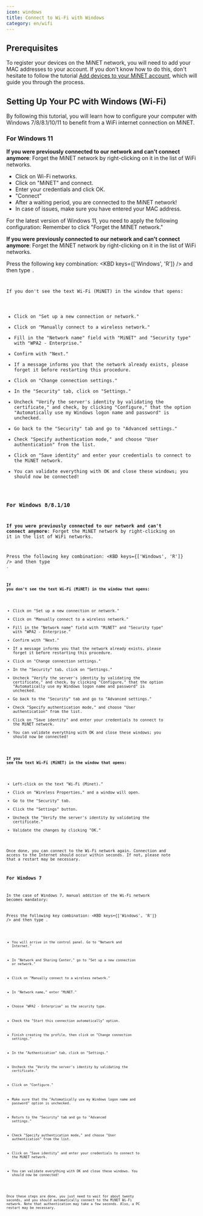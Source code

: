 ```yaml
---
icon: windows
title: Connect to Wi-Fi with Windows
category: en/wifi
---
```


## Prerequisites

To register your devices on the MiNET network, you will need to add your MAC addresses to your account. If you don't know how to do this, don't hesitate to follow the tutorial [Add devices to your MiNET account](/en/tutoriels/ajouter-des-appareils), which will guide you through the process.

## Setting Up Your PC with Windows (Wi-Fi)

By following this tutorial, you will learn how to configure your computer with Windows 7/8/8.1/10/11 to benefit from a WiFi internet connection on MiNET.

### For Windows 11

**If you were previously connected to our network and can't connect anymore**: Forget the MiNET network by right-clicking on it in the list of WiFi networks.

- Click on Wi-Fi networks.
- Click on "MiNET" and connect.
- Enter your credentials and click OK.
- "Connect"
- After a waiting period, you are connected to the MiNET network!
- In case of issues, make sure you have entered your MAC address.

<Alert type="warning">
    For the latest version of Windows 11, you need to apply the following configuration:
    Remember to click "Forget the MINET network."
</Alert>

**If you were previously connected to our network and can't connect anymore**: Forget the MiNET network by right-clicking on it in the list of WiFi networks.

Press the following key combination: <KBD keys={['Windows', 'R']} /> and then type <Code code='control.exe /name Microsoft.NetworkAndSharingCenter' inline/>.

If you don't see the text Wi-Fi (MiNET) in the window that opens:

- Click on "Set up a new connection or network."
- Click on "Manually connect to a wireless network."
- Fill in the "Network name" field with "MiNET" and "Security type" with "WPA2 - Enterprise."
- Confirm with "Next."
- If a message informs you that the network already exists, please forget it before restarting this procedure.
- Click on "Change connection settings."
- In the "Security" tab, click on "Settings."
- Uncheck "Verify the server's identity by validating the certificate," and check, by clicking "Configure," that the option "Automatically use my Windows logon name and password" is unchecked.
- Go back to the "Security" tab and go to "Advanced settings."
- Check "Specify authentication mode," and choose "User authentication" from the list.
- Click on "Save identity" and enter your credentials to connect to the MiNET network.
- You can validate everything with OK and close these windows; you should now be connected!

### For Windows 8/8.1/10

**If you were previously connected to our network and can't connect anymore**: Forget the MiNET network by right-clicking on it in the list of WiFi networks.

Press the following key combination: <KBD keys={['Windows', 'R']} /> and then type <Code code='control.exe /name Microsoft.NetworkAndSharingCenter' inline/>.

#### If you don't see the text Wi-Fi (MiNET) in the window that opens:
- Click on "Set up a new connection or network."
- Click on "Manually connect to a wireless network."
- Fill in the "Network name" field with "MiNET" and "Security type" with "WPA2 - Enterprise."
- Confirm with "Next."
- If a message informs you that the network already exists, please forget it before restarting this procedure.
- Click on "Change connection settings."
- In the "Security" tab, click on "Settings."
- Uncheck "Verify the server's identity by validating the certificate," and check, by clicking "Configure," that the option "Automatically use my Windows logon name and password" is unchecked.
- Go back to the "Security" tab and go to "Advanced settings."
- Check "Specify authentication mode," and choose "User authentication" from the list.
- Click on "Save identity" and enter your credentials to connect to the MiNET network.
- You can validate everything with OK and close these windows; you should now be connected!

#### If you see the text Wi-Fi (MiNET) in the window that opens:
- Left-click on the text "Wi-Fi (Minet)."
- Click on "Wireless Properties," and a window will open.
- Go to the "Security" tab.
- Click the "Settings" button.
- Uncheck the "Verify the server's identity by validating the certificate."
- Validate the changes by clicking "OK."

Once done, you can connect to the Wi-Fi network again. Connection and access to the Internet should occur within seconds. If not, please note that a restart may be necessary.

### For Windows 7

In the case of Windows 7, manual addition of the Wi-Fi network becomes mandatory:

Press the following key combination: <KBD keys={['Windows', 'R']} /> and then type <Code code='control' inline/>.

- You will arrive in the control panel. Go to "Network and Internet."
- In "Network and Sharing Center," go to "Set up a new connection or network."
- Click on "Manually connect to a wireless network."
- In "Network name," enter "MiNET."
- Choose "WPA2 - Enterprise" as the security type.
- Check the "Start this connection automatically" option.
- Finish creating the profile, then click on "Change connection settings."

- In the "Authentication" tab, click on "Settings."
- Uncheck the "Verify the server's identity by validating the certificate."
- Click on "Configure."
- Make sure that the "Automatically use my Windows logon name and password" option is unchecked.
- Return to the "Security" tab and go to "Advanced settings."
- Check "Specify authentication mode," and choose "User authentication" from the list.
- Click on "Save identity" and enter your credentials to connect to the MiNET network.
- You can validate everything with OK and close these windows. You should now be connected!

Once these steps are done, you just need to wait for about twenty seconds, and you should automatically connect to the MiNET Wi-Fi network. Note that authentication may take a few seconds. Also, a PC restart may be necessary.
